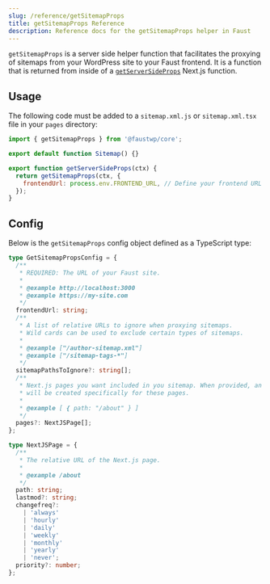 ```yaml
---
slug: /reference/getSitemapProps
title: getSitemapProps Reference
description: Reference docs for the getSitemapProps helper in Faust
---
```


`getSitemapProps` is a server side helper function that facilitates the proxying of sitemaps from your WordPress site to your Faust frontend. It is a function that is returned from inside of a [`getServerSideProps`](https://nextjs.org/docs/basic-features/data-fetching/get-server-side-props) Next.js function.

## Usage

The following code must be added to a `sitemap.xml.js` or `sitemap.xml.tsx` file in your `pages` directory:

```jsx title="pages/sitemap.xml.js" {1,6}
import { getSitemapProps } from '@faustwp/core';

export default function Sitemap() {}

export function getServerSideProps(ctx) {
  return getSitemapProps(ctx, {
    frontendUrl: process.env.FRONTEND_URL, // Define your frontend URL as an env var
  });
}
```

## Config

Below is the `getSitemapProps` config object defined as a TypeScript type:

```ts
type GetSitemapPropsConfig = {
  /**
   * REQUIRED: The URL of your Faust site.
   *
   * @example http://localhost:3000
   * @example https://my-site.com
   */
  frontendUrl: string;
  /**
   * A list of relative URLs to ignore when proxying sitemaps.
   * Wild cards can be used to exclude certain types of sitemaps.
   *
   * @example ["/author-sitemap.xml"]
   * @example ["/sitemap-tags-*"]
   */
  sitemapPathsToIgnore?: string[];
  /**
   * Next.js pages you want included in you sitemap. When provided, an index
   * will be created specifically for these pages.
   *
   * @example [ { path: "/about" } ]
   */
  pages?: NextJSPage[];
};

type NextJSPage = {
  /**
   * The relative URL of the Next.js page.
   *
   * @example /about
   */
  path: string;
  lastmod?: string;
  changefreq?:
    | 'always'
    | 'hourly'
    | 'daily'
    | 'weekly'
    | 'monthly'
    | 'yearly'
    | 'never';
  priority?: number;
};
```
